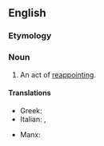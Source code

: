 ==English==

===Etymology===
{{prefix|re|appointment|lang=en}}

===Noun===
{{en-noun|~}}

# An act of [[reappoint]]ing.

====Translations====
{{trans-top|an act of reappointing}}
* Greek: {{t|el|αναδιορισμός|m}}
* Italian: {{t+|it|riconferma|f}}, {{t+|it|reincarico|m}}
{{trans-mid}}
* Manx: {{t|gv|aaphointeil|f}}
{{trans-bottom}}